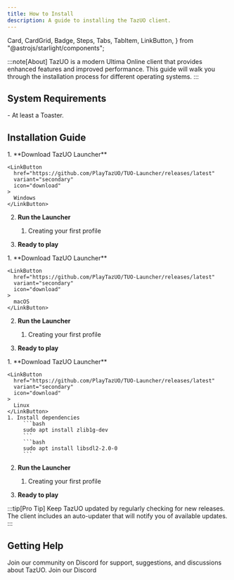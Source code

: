 ```yaml
---
title: How to Install
description: A guide to installing the TazUO client.
---
```


  Card,
  CardGrid,
  Badge,
  Steps,
  Tabs,
  TabItem,
  LinkButton,
} from "@astrojs/starlight/components";

:::note[About]
TazUO is a modern Ultima Online client that provides enhanced features and improved performance. This guide will walk you through the installation process for different operating systems.
:::


## System Requirements

<Card title="Minimum Requirements" icon="laptop">
  <Badge text="Recommended" variant="success" /> 
  - At least a Toaster.
</Card>

## Installation Guide

<Tabs>
<TabItem icon='laptop' label="Windows">
<Steps>
1.  **Download TazUO Launcher**

    <LinkButton
      href="https://github.com/PlayTazUO/TUO-Launcher/releases/latest"
      variant="secondary"
      icon="download"
    >
      Windows
    </LinkButton>

2.  **Run the Launcher**

    1. Creating your first profile

3.  **Ready to play**

</Steps>
</TabItem>
<TabItem icon='apple' label="macOS">
<Steps>
1.  **Download TazUO Launcher**

    <LinkButton
      href="https://github.com/PlayTazUO/TUO-Launcher/releases/latest"
      variant="secondary"
      icon="download"
    >
      macOS
    </LinkButton>

2.  **Run the Launcher**

    1. Creating your first profile

3.  **Ready to play**
</Steps>
</TabItem>
<TabItem icon='linux' label="Linux">
<Steps>
1.  **Download TazUO Launcher**

    <LinkButton
      href="https://github.com/PlayTazUO/TUO-Launcher/releases/latest"
      variant="secondary"
      icon="download"
    >
      Linux
    </LinkButton>
    1. Install dependencies
         ```bash
         sudo apt install zlib1g-dev
         ```
         ```bash
         sudo apt install libsdl2-2.0-0
         ```
         
2.  **Run the Launcher**

    1. Creating your first profile

3.  **Ready to play**
</Steps>
</TabItem>
</Tabs>

:::tip[Pro Tip]
Keep TazUO updated by regularly checking for new releases. The client
includes an auto-updater that will notify you of available updates. 
:::

## Getting Help

<Card>
  Join our community on Discord for support, suggestions, and discussions about TazUO.
   <LinkButton href="https://discord.gg/QvqzkB95G4" variant="secondary" icon="discord">
      Join our Discord
   </LinkButton>
</Card>



